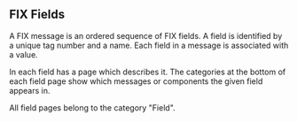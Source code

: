 ==FIX Fields==

A FIX message is an ordered sequence of FIX fields. A field is identified by a unique tag number and a name. Each field in a message is associated with a value.

In {{SITENAME}} each field has a page which describes it.
The categories at the bottom of each field page show which messages or components the given field appears in.

All field pages belong to the {{SITENAME}} category "Field".
